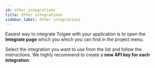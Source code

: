 ```yaml
---
id: other_integrations
title: Other integrations
sidebar_label: Other integrations
---
```


Easiest way to integrate Tolgee with your application is to open the **Integrate page** which you which you can find in the project menu.

Select the integration you want to use from the list and follow the instructions. We highly recommend to create a **new API key for each integration**.
